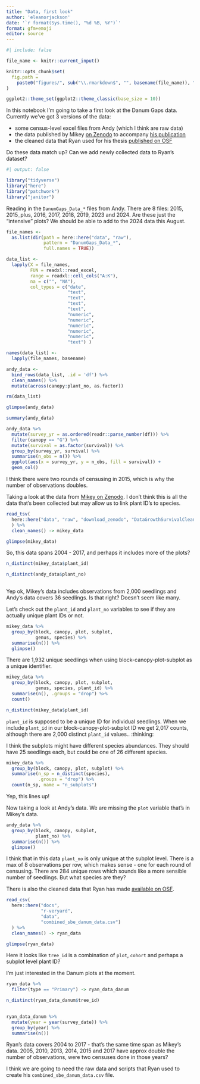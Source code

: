 ```yaml
---
title: "Data, first look"
author: 'eleanorjackson'
date: '`r format(Sys.time(), "%d %B, %Y")`' 
format: gfm+emoji
editor: source
---
```


```r
#| include: false

file_name <- knitr::current_input()

knitr::opts_chunk$set(
  fig.path =
    paste0("figures/", sub("\\.rmarkdown$", "", basename(file_name)), "/", sep = "")
)

ggplot2::theme_set(ggplot2::theme_classic(base_size = 10))
```

In this notebook I'm going to take a first look at the Danum Gaps data.
Currently we've got 3 versions of the data: 

- some census-level excel files from Andy (which I think are raw data)
- the data published by Mikey [on Zenodo](https://zenodo.org/records/10701333) to accompany [his publication](https://doi.org/10.1038/s43247-024-01335-5)
- the cleaned data that Ryan used for his thesis [published on OSF](https://osf.io/cfb69/?view_only=812168fc288d4ffb89e7eec3dada01c1)

Do these data match up? Can we add newly collected data to Ryan's dataset?

```r
#| output: false

library("tidyverse")
library("here")
library("patchwork")
library("janitor")
```

Reading in the `DanumGaps_Data_*` files from Andy. 
There are 8 files: 2015, 2015_plus, 2016, 2017, 2018, 2019, 2023 and 2024.
Are these just the "intensive" plots? 
We should be able to add to the 2024 data this August.

```r
file_names <-
  as.list(dir(path = here::here("data", "raw"),
              pattern = "DanumGaps_Data_*", 
              full.names = TRUE))

data_list <-
  lapply(X = file_names, 
         FUN = readxl::read_excel,
         range = readxl::cell_cols("A:K"),
         na = c("", "NA"),
         col_types = c("date", 
                       "text",
                       "text",
                       "text",
                       "text",
                       "numeric",
                       "numeric",
                       "numeric",
                       "numeric",
                       "numeric",
                       "text") )

names(data_list) <-
  lapply(file_names, basename)

andy_data <-
  bind_rows(data_list, .id = 'df') %>%
  clean_names() %>% 
  mutate(across(canopy:plant_no, as.factor))

rm(data_list)
```

```r
glimpse(andy_data)

summary(andy_data)
```


```r
andy_data %>% 
  mutate(survey_yr = as.ordered(readr::parse_number(df))) %>%
  filter(canopy == "G") %>% 
  mutate(survival = as.factor(survival)) %>% 
  group_by(survey_yr, survival) %>% 
  summarise(n_obs = n()) %>% 
  ggplot(aes(x = survey_yr, y = n_obs, fill = survival)) +
  geom_col() 
```

I think there were two rounds of censusing in 2015, 
which is why the number of observations doubles.

Taking a look at the data from [Mikey on Zenodo](https://doi.org/10.5281/zenodo.10701333).
I don't think this is all the data that's been collected 
but may allow us to link plant ID's to species.

```r
read_tsv(
  here::here("data", "raw", "download_zenodo", "DataGrowthSurvivalClean.txt")
  ) %>% 
  clean_names() -> mikey_data

glimpse(mikey_data)
```

So, this data spans 2004 - 2017, and perhaps it includes more of the plots?

```r
n_distinct(mikey_data$plant_id)

n_distinct(andy_data$plant_no)
  
```

Yep ok, Mikey's data includes observations from 2,000 seedlings 
and Andy's data covers 36 seedlings. Is that right? Doesn't seem like many.

Let's check out the `plant_id` and `plant_no` variables 
to see if they are actually unique plant IDs or not.

```r
mikey_data %>% 
  group_by(block, canopy, plot, subplot,
           genus, species) %>% 
  summarise(n()) %>% 
  glimpse()
```

There are 1,932 unique seedlings when using block-canopy-plot-subplot 
as a unique identifier.

```r
mikey_data %>% 
  group_by(block, canopy, plot, subplot,
           genus, species, plant_id) %>% 
  summarise(n(), .groups = "drop") %>% 
  count()

n_distinct(mikey_data$plant_id)
```

`plant_id` is supposed to be a unique ID for individual seedlings.
When we include `plant_id` in our block-canopy-plot-subplot ID we get 2,017 counts,
although there are 2,000 distinct `plant_id` values.. :thinking:

I think the subplots might have different species abundances. 
They should have 25 seedlings each, but could be one of 26 different species.

```r
mikey_data %>% 
  group_by(block, canopy, plot, subplot) %>% 
  summarise(n_sp = n_distinct(species), 
            .groups = "drop") %>% 
  count(n_sp, name = "n_subplots")
```

Yep, this lines up!

Now taking a look at Andy's data.
We are missing the `plot` variable that's in Mikey's data.

```r
andy_data %>% 
  group_by(block, canopy, subplot,
           plant_no) %>% 
  summarise(n()) %>% 
  glimpse()
```

I think that in this data `plant_no` is only unique at the subplot level.
There is a max of 8 observations per row, 
which makes sense - one for each round of censusing. 
There are 284 unique rows which sounds like a more sensible number of seedlings.
But what species are they?

There is also the cleaned data that Ryan has made [available on OSF](http://bit.ly/3TKgKOo).

```r
read_csv(
  here::here("docs", 
             "r-veryard", 
             "data", 
             "combined_sbe_danum_data.csv")
  ) %>% 
  clean_names() -> ryan_data

glimpse(ryan_data)
```

Here it looks like `tree_id` is a combination of `plot`, `cohort` and 
perhaps a subplot level plant ID?

I'm just interested in the Danum plots at the moment.

```r
ryan_data %>% 
  filter(type == "Primary") -> ryan_data_danum

n_distinct(ryan_data_danum$tree_id) 
  
```

```r
ryan_data_danum %>% 
  mutate(year = year(survey_date)) %>% 
  group_by(year) %>% 
  summarise(n())
```

Ryan's data covers 2004 to 2017 - that's the same time span as Mikey's data.
2005, 2010, 2013, 2014, 2015 and 2017 have approx double the number of observations,
were two censuses done in those years?

I think we are going to need the raw data and scripts that Ryan used to 
create his `combined_sbe_danum_data.csv` file.
